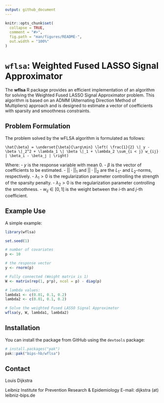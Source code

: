 ```yaml
---
output: github_document
---
```


<!-- README.md is generated from README.Rmd. Please edit that file -->

```r
knitr::opts_chunk$set(
  collapse = TRUE,
  comment = "#>",
  fig.path = "man/figures/README-",
  out.width = "100%"
)
```

# `wflsa`: Weighted Fused LASSO Signal Approximator

The **wflsa** R package provides an efficient implementation of an algorithm for solving the Weighted Fused LASSO Signal Approximator problem. This algorithm is based on an ADMM (Alternating Direction Method of Multipliers) approach and is designed to estimate a vector of coefficients with sparsity and smoothness constraints.

## Problem Formulation

The problem solved by the wFLSA algorithm is formulated as follows:

```math 
\hat{\beta} = \underset{\beta}{\arg\min} \left( \frac{1}{2} \| y - \beta \|_2^2 + \lambda_1 \| \beta \|_1 + \lambda_2 \sum_{i < j} w_{ij} | \beta_i - \beta_j | \right) 
```

Where:
- $y$ is the response variable with mean 0.
- $\beta$ is the vector of coefficients to be estimated.
- $|| \cdot ||_1$ and $|| \cdot ||_2$ are the $L_1$- and $L_2$-norms, respectively.
- $\lambda_1 > 0$ is the regularization parameter controlling the strength of the sparsity penalty.
- $\lambda_2 > 0$ is the regularization parameter controlling the smoothness.
- $w_{ij} \in [0,1]$ is the weight between the $i$-th and $j$-th coefficient.

## Example Use

A simple example: 

```r
library(wflsa)

set.seed(1)

# number of covariates
p <- 10

# the response vector
y <- rnorm(p)

# Fully connected (Weight matrix is 1)
W <- matrix(rep(1, p*p), ncol = p) - diag(p)

# lambda values:
lambda1 <- c(0.01, 0.1, 0.2)
lambda2 <- c(0.01, 0.1, 0.2)

# Solve the weighted Fused LASSO Signal Approximator
wflsa(y, W, lambda1, lambda2)
```

## Installation

You can install the package from GitHub using the `devtools` package:

```r
# install.packages("pak")
pak::pak("bips-hb/wflsa")
```

## Contact

Louis Dijkstra

Leibniz Institute for Prevention Research & Epidemiology
E-mail: dijkstra (at) leibniz-bips.de
